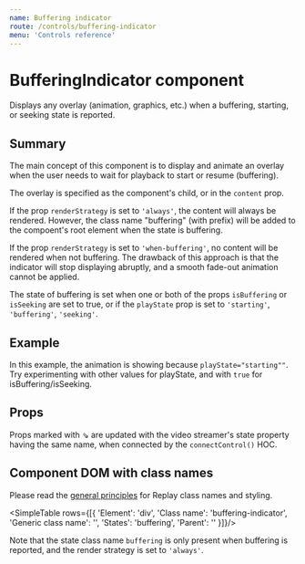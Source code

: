 ```yaml
---
name: Buffering indicator
route: /controls/buffering-indicator
menu: 'Controls reference'
---
```



# BufferingIndicator component

Displays any overlay (animation, graphics, etc.) when a buffering, starting, or seeking state is reported.

## Summary

The main concept of this component is to display and animate an overlay when the user needs to wait for playback to start or resume (buffering).

The overlay is specified as the component's child, or in the `content` prop.

If the prop `renderStrategy` is set to `'always'`, the content will always be rendered. However, the class name "buffering" (with prefix) will be added to the compoent's root element when the state is buffering.

If the prop `renderStrategy` is set to `'when-buffering'`, no content will be rendered when not buffering. The drawback of this approach is that the indicator will stop displaying abruptly, and a smooth fade-out animation cannot be applied. 

The state of buffering is set when one or both of the props `isBuffering` or `isSeeking` are set to true, or if the `playState` prop is set to `'starting'`, `'buffering'`, `'seeking'`.

## Example

<Playground>
  <div style={{ backgroundColor: 'gray', height: '100px', position: 'relative' }}>
    <BufferingIndicator 
      renderStrategy="always"
      isBuffering={false}
      isSeeking={false}
      playState="starting" >
        <LoadingAnimation/>
    </BufferingIndicator>
  </div>
</Playground>

In this example, the animation is showing because `playState="starting""`. Try experimenting with other values for playState, and with `true` for isBuffering/isSeeking.


## Props

<PropsTable of={BufferingIndicator} />

Props marked with ⇘ are updated with the video streamer's state property having the same name, when connected by the `connectControl()` HOC.

## Component DOM with class names

Please read the [general principles](/custom-replay/skins-styles) for Replay class names and styling.

<SimpleTable rows={[{ 
  'Element': 'div',
  'Class name': 'buffering-indicator',
  'Generic class name': '',
  'States': 'buffering',
  'Parent': ''
}]}/>

Note that the state class name `buffering` is only present when buffering is reported, and the render strategy is set to `'always'`.
